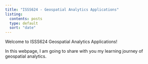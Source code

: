 ```yaml
---
title: "ISSS624 - Geospatial Analytics Applications"
listing:
  contents: posts
  type: default
  sort: "date"
---
```


Welcome to ISSS624 Geospatial Analytics Applications!

In this webpage, I am going to share with you my learning journey of geospatial analytics.
